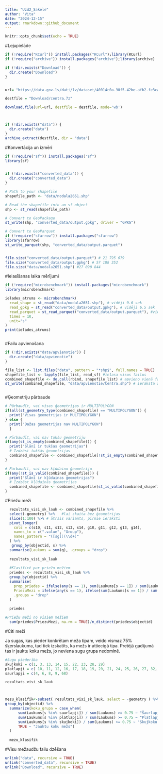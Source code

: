 ---
title: "Uzd2_Sakele"
author: "Vita"
date: "2024-12-15"
output: rmarkdown::github_document
---

```{r setup, include=FALSE}
knitr::opts_chunk$set(echo = TRUE)
```

#Lejupielāde
```{r}
if (!require("RCurl")) install.packages("RCurl");library(RCurl)
if (!require("archive")) install.packages("archive");library(archive)

if (!dir.exists("Download")) {
  dir.create("Download")
}


url= "https://data.gov.lv/dati/lv/dataset/40014c0a-90f5-42be-afb2-fe3c4b8adf92/resource/392dfb67-eeeb-43c2-b082-35f9cf986128/download/centra.7z"

destfile = "Download/centra.7z"

download.file(url=url, destfile = destfile, mode='wb')



if (!dir.exists("data")) {
  dir.create("data")
}
archive_extract(destfile, dir = "data")


```

#Konvertācija un izmēri

```{r}
if (!require("sf")) install.packages("sf")
library(sf)


if (!dir.exists("converted_data")) {
  dir.create("converted_data")
}

# Path to your shapefile
shapefile_path <- "data/nodala2651.shp" 

# Read the shapefile into an sf object
shp <- st_read(shapefile_path)

# Convert to GeoPackage
st_write(shp, "converted_data/output.gpkg", driver = "GPKG")

# Convert to GeoParquet
if (!require("sfarrow")) install.packages("sfarrow")
library(sfarrow)
st_write_parquet(shp, "converted_data/output.parquet")


file.size("converted_data/output.parquet") # 21 795 679
file.size("converted_data/output.gpkg") # 57 188 352
file.size("data/nodala2651.shp") #27 090 844
```

#Ielasīšanas laika mērījumi
```{r}
if (!require("microbenchmark")) install.packages("microbenchmark")
library(microbenchmark)
```

```{r}
ielades_atrums <- microbenchmark(
  read_shape = st_read("data/nodala2651.shp"), # vidēji 9.6 sek
  read_gpkg = st_read("converted_data/output.gpkg"), # vidēji 6.5 sek
  read_parquet = st_read_parquet("converted_data/output.parquet"), #vidēji 2.5 sek
  times = 10,
  unit="s"
)
print(ielades_atrums)
```



```{r}
```

#Failu apvienošana

```{r}
if (!dir.exists("data/apvienotie")) {
  dir.create("data/apvienotie")
}

file_list <- list.files("data", pattern = "*shp$", full.names = TRUE)
shapefile_list <- lapply(file_list, read_sf) #ielasa visus failus
combined_shapefile <- do.call(rbind, shapefile_list) # apvieno vienā failā
st_write(combined_shapefile, "data/apvienotie/Centra.shp") # ieraksta apvienoto failu uz diska
```


```{r}
```

#Ģeometriju pārbaude
```{r}

# Pārbaudīt, vai visas ģeometrijas ir MULTIPOLYGON
if(all(st_geometry_type(combined_shapefile) == "MULTIPOLYGON")) {
  print("Visas ģeometrijas ir MULTIPOLYGON")
} else {
  print("Dažas ģeometrijas nav MULTIPOLYGON")
  }

# Pārbaudīt, vai nav tukšu ģeometriju
if(any(st_is_empty(combined_shapefile))) {
  print("Slānī ir tukšas ģeometrijas")
  # Izdzēst tukšās ģeometrijas
  combined_shapefile <- combined_shapefile[!st_is_empty(combined_shapefile), ] 
}

# Pārbaudīt, vai nav kļūdainu ģeometriju
if(any(!st_is_valid(combined_shapefile))) {
  print("Slānī ir kļūdainas ģeometrijas")
  # Izdzēst kļūdainās ģeometrijas
  combined_shapefile <- combined_shapefile[st_is_valid(combined_shapefile), ] 
}

```


#Priežu meži

```{r}


  rezultats_visi_sk_lauk <- combined_shapefile %>%
  select(-geometry) %>%   #lai skaita bez ģeometrijas
  slice(1:100) %>% # ātrais variants, pirmie ieraksti
  pivot_longer(
    cols = c(s10, s11, s12, s13, s14, g10, g11, g12, g13, g14), 
    names_to = c(".value", "Group"), 
    names_pattern = "([sg])(\\d+)"
  ) %>%
   group_by(objectid, s) %>%
  summarise(Laukums = sum(g), .groups = "drop")
  
  rezultats_visi_sk_lauk
  
  #Klasificē par priežu mežiem
  priedes <- rezultats_visi_sk_lauk %>%
  group_by(objectid) %>%
  summarise(
    prop_priedes = ifelse(any(s == 1), sum(Laukums[s == 1]) / sum(Laukums), NA_real_),
    PriezuMezi = ifelse(any(s == 1), ifelse(sum(Laukums[s == 1]) / sum(Laukums) >= 0.75, 1, 0), NA_real_),
    .groups = "drop"
  )
  
  priedes

#Priežu meži no visiem mežiem
  sum(priedes$PriezuMezi, na.rm = TRUE)/n_distinct(priedes$objectid)

```
#Citi  meži

Ja sugas, kas pieder konkrētam meža tipam, veido vismaz 75% šķerslaukuma, tad 
tiek izskatīts, ka mežs ir attiecigā tipa. Pretējā gadījumā tas ir jauktu koku mežs, jo
neviena sugu grupa nedominē.

```{r}
#Sugu piederība
skujkoki = c(1, 3, 13, 14, 15, 22, 23, 28, 29)
platlapji = c( 10, 11, 12, 16, 17, 18, 19, 20, 21, 24, 25, 26, 27, 32, 35, 50, 61, 62, 63, 64, 65, 66, 67, 69)
saurlapji = c(4, 6, 8, 9, 68)

rezultats_visi_sk_lauk



mezu_klasifik<-subset( rezultats_visi_sk_lauk, select = -geometry ) %>%
group_by(objectid) %>%
  summarize(koku_grupa = case_when(
      sum(Laukums[s %in% saurlapji]) / sum(Laukums) >= 0.75 ~ "Šaurlapju mežs",
      sum(Laukums[s %in% platlapji]) / sum(Laukums) >= 0.75 ~ "Platlapju mežs",
      sum(Laukums[s %in% skujkoki]) / sum(Laukums) >= 0.75 ~ "Skujkoku mežs",
      TRUE ~ "Jauktu koku mežs")
  )
    
  mezu_klasifik

```


#Visu mežaudžu failu dzēšana
```{r}

unlink("data", recursive = TRUE)
unlink("converted_data", recursive = TRUE)
unlink("Download", recursive = TRUE)

```


